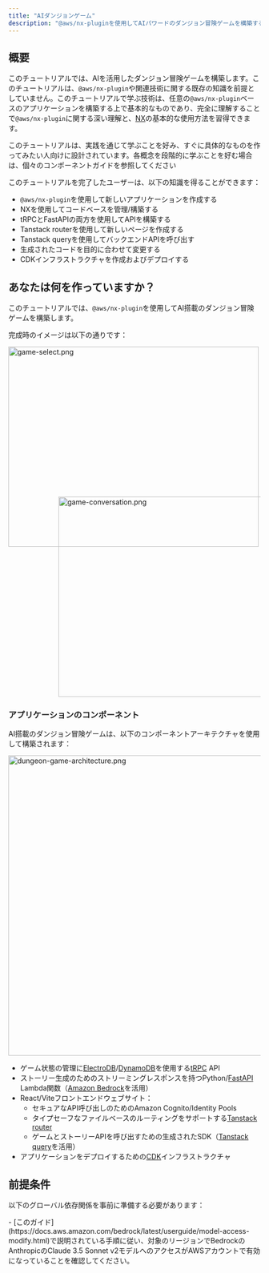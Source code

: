 ```yaml
---
title: "AIダンジョンゲーム"
description: "@aws/nx-pluginを使用してAIパワードのダンジョン冒険ゲームを構築する方法のチュートリアル。"
---
```



## 概要

このチュートリアルでは、AIを活用したダンジョン冒険ゲームを構築します。このチュートリアルは、`@aws/nx-plugin`や関連技術に関する既存の知識を前提としていません。このチュートリアルで学ぶ技術は、任意の`@aws/nx-plugin`ベースのアプリケーションを構築する上で基本的なものであり、完全に理解することで`@aws/nx-plugin`に関する深い理解と、[NX](https://nx.dev/)の基本的な使用方法を習得できます。

<Aside>このチュートリアルは、実践を通じて学ぶことを好み、すぐに具体的なものを作ってみたい人向けに設計されています。各概念を段階的に学ぶことを好む場合は、個々のコンポーネントガイドを参照してください</Aside>

このチュートリアルを完了したユーザーは、以下の知識を得ることができます：

- `@aws/nx-plugin`を使用して新しいアプリケーションを作成する
- NXを使用してコードベースを管理/構築する
- tRPCとFastAPIの両方を使用してAPIを構築する
- Tanstack routerを使用して新しいページを作成する
- Tanstack queryを使用してバックエンドAPIを呼び出す
- 生成されたコードを目的に合わせて変更する
- CDKインフラストラクチャを作成およびデプロイする

## あなたは何を作っていますか？

このチュートリアルでは、`@aws/nx-plugin`を使用してAI搭載のダンジョン冒険ゲームを構築します。

完成時のイメージは以下の通りです：

<Image src={gameSelectPng} alt="game-select.png" width="500" height="400" />
<div style="margin-top: -100px; margin-left: 100px;">
<Image src={gameConversationPng} alt="game-conversation.png" width="500" height="400" />
</div>

### アプリケーションのコンポーネント

AI搭載のダンジョン冒険ゲームは、以下のコンポーネントアーキテクチャを使用して構築されます：

<Image class="white-bg" src={dungeonAdventureArchitecturePng} alt="dungeon-game-architecture.png" width="800" height="600" />

- ゲーム状態の管理に[ElectroDB](https://electrodb.dev/)/[DynamoDB](https://aws.amazon.com/dynamodb/)を使用する[tRPC](https://trpc.io/) API
- ストーリー生成のためのストリーミングレスポンスを持つPython/[FastAPI](https://fastapi.tiangolo.com/) Lambda関数（[Amazon Bedrock](https://aws.amazon.com/bedrock/)を活用）
- React/Viteフロントエンドウェブサイト：
  - セキュアなAPI呼び出しのためのAmazon Cognito/Identity Pools
  - タイプセーフなファイルベースのルーティングをサポートする[Tanstack router](https://tanstack.com/router/latest)
  - ゲームとストーリーAPIを呼び出すための生成されたSDK（[Tanstack query](https://tanstack.com/query/latest)を活用）
- アプリケーションをデプロイするための[CDK](https://docs.aws.amazon.com/cdk/v2/guide/home.html)インフラストラクチャ

## 前提条件

以下のグローバル依存関係を事前に準備する必要があります：

<Prerequisites />
- [このガイド](https://docs.aws.amazon.com/bedrock/latest/userguide/model-access-modify.html)で説明されている手順に従い、対象のリージョンでBedrockのAnthropicのClaude 3.5 Sonnet v2モデルへのアクセスがAWSアカウントで有効になっていることを確認してください。